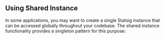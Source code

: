 ## Using Shared Instance

In some applications, you may want to create a single Statsig instance that can be accessed globally throughout your codebase. The shared instance functionality provides a singleton pattern for this purpose: